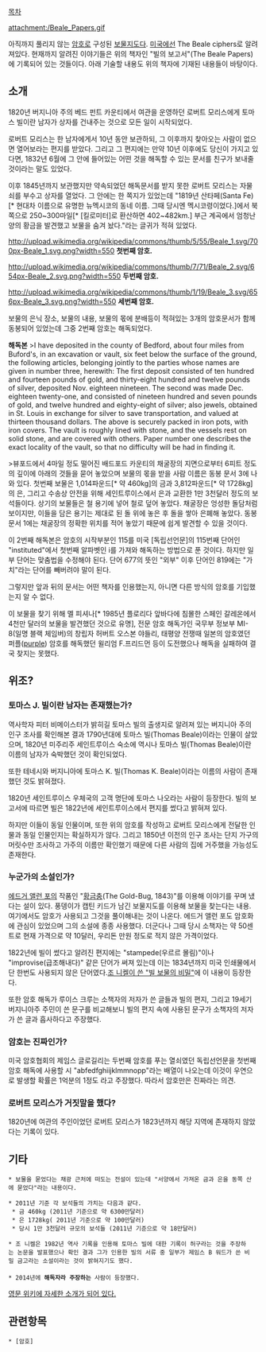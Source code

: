 [[목차]]

attachment:/Beale_Papers.gif

아직까지 풀리지 않는 [[암호]]로 구성된 [[보물지도]]다. [[미국]]에선 The Beale ciphers로 알려져있다. 현재까지 알려진 이야기들은 위의 책자인 "빌의 보고서"(The Beale Papers)에 기록되어 있는 것들이다. 아래 기술할 내용도 위의 책자에 기재된 내용들이 바탕이다.

== 소개 ==
1820년 버지니아 주의 베드 펀트 카운티에서 여관을 운영하던 로버트 모리스에게 토마스 빌이란 남자가 상자를 건내주는 것으로 모든 일이 시작되었다. 

로버트 모리스는 한 남자에게서 10년 동안 보관하되, 그 이후까지 찾아오는 사람이 없으면 열어보라는 편지를 받았다. 그리고 그 편지에는 만약 10년 이후에도 당신이 가지고 있다면, 1832년 6월에 그 안에 들어있는 어떤 것을 해독할 수 있는 문서를 친구가 보내줄 것이라는 말도 있었다.

이후 1845년까지 보관했지만 약속되었던 해독문서를 받지 못한 로버트 모리스는 자물쇠를 부수고 상자를 열었다. 그 안에는 한 쪽지가 있었는데 "1819년 산타페(Santa Fe)[* 현대차 이름으로 유명한 뉴멕시코의 동네 이름. 그때 당시엔 멕시코령이었다.]에서 북쪽으로 250~300마일[* [킬로미터]로 환산하면 402~482km.] 부근 계곡에서 엄청난 양의 황금을 발견했고 보물을 숨겨 놨다."라는 글귀가 적혀 있었다.

http://upload.wikimedia.org/wikipedia/commons/thumb/5/55/Beale_1.svg/700px-Beale_1.svg.png?width=550
'''첫번째 암호.'''

http://upload.wikimedia.org/wikipedia/commons/thumb/7/71/Beale_2.svg/654px-Beale_2.svg.png?width=550
'''두번째 암호.'''

http://upload.wikimedia.org/wikipedia/commons/thumb/1/19/Beale_3.svg/656px-Beale_3.svg.png?width=550
'''세번째 암호.'''

보물의 은닉 장소, 보물의 내용, 보물의 몫에 분배등이 적혀있는 3개의 암호문서가 함께 동봉되어 있었는데 그중 2번째 암호는 해독되었다.

'''해독본'''
>I have deposited in the county of Bedford, about four miles from Buford's, in an excavation or vault, six feet below the surface of the ground, the following articles, belonging jointly to the parties whose names are given in number three, herewith: The first deposit consisted of ten hundred and fourteen pounds of gold, and thirty-eight hundred and twelve pounds of silver, deposited Nov. eighteen nineteen. The second was made Dec. eighteen twenty-one, and consisted of nineteen hundred and seven pounds of gold, and twelve hundred and eighty-eight of silver; also jewels, obtained in St. Louis in exchange for silver to save transportation, and valued at thirteen thousand dollars. The above is securely packed in iron pots, with iron covers. The vault is roughly lined with stone, and the vessels rest on solid stone, and are covered with others. Paper number one describes the exact locality of the vault, so that no difficulty will be had in finding it.

>뷰포드에서 4마일 정도 떨어진 배드포드 카운티의 채굴장의 지면으로부터 6피트 정도의 깊이에 아래의 것들을 묻어 놓았으며 보물의 몫을 받을 사람 이름은 동봉 문서 3에 나와 있다. 첫번째 보물은 1,014파운드[* 약 460kg]의 금과 3,812파운드[* 약 1728kg]의 은, 그리고 수송상 안전을 위해 세인트루이스에서 은과 교환한 1만 3천달러 정도의 보석들이다. 상기의 보물들은 철 용기에 넣어 철로 덮어 놓았다. 채굴장은 엉성한 돌담처럼 보이지만, 이들을 담은 용기는 제대로 된 돌 위에 놓은 후 돌을 쌓아 은폐해 놓았다. 동봉 문서 1에는 채굴장의 정확한 위치를 적어 놓았기 때문에 쉽게 발견할 수 있을 것이다.

이 2번째 해독본은 암호의 시작부분인 115를 미국 [독립선언문]의 115번째 단어인 "instituted"에서 첫번째 알파벳인 i를 가져와 해독하는 방법으로 푼 것이다. 하지만 일부 단어는 맞춤법을 수정해야 된다. 단어 677의 뜻인 "외부" 이후 단어인 819에는 "가치"라는 단어를 빼버려야 말이 된다.

그렇지만 앞과 뒤의 문서는 어떤 책자를 인용했는지, 아니면 다른 방식의 암호를 기입했는지 알 수 없다.

이 보물을 찾기 위해 멜 피셔나[* 1985년 플로리다 앞바다에 침몰한 스페인 갈레온에서 4천만 달러의 보물을 발견했던 것으로 유명], 전문 암호 해독가인 국무부 정보부 MI-8(일명 블랙 체임버)의 창립자 허버트 오스본 야들리, 태평양 전쟁때 일본의 암호였던 퍼플([[purple]]) 암호를 해독했던 윌리엄 F.프리드먼 등이 도전했으나 해독을 실패하여 결국 찾지는 못했다.

== 위조? ==
=== 토마스 J. 빌이란 남자는 존재했는가? ===
역사학자 피터 비메이스터가 밝히길 토마스 빌의 출생지로 알려져 있는 버지니아 주의 인구 조사를 확인해본 결과 1790년대에 토마스 빌(Thomas Beale)이라는 인물이 살았으며, 1820년 미주리주 세인트루이스 숙소에 역시나 토마스 빌(Thomas Beale)이란 이름의 남자가 숙박했던 것이 확인되었다.

또한 테네시와 버지니아에 토마스 K. 빌(Thomas K. Beale)이라는 이름의 사람이 존재했던 것도 밝혀졌다. 

1820년 세인트루이스 우체국의 고객 명단에 토마스 나오라는 사람이 등장한다. 빌의 보고서에 따르면 빌은 1822년에 세인트루이스에서 편지를 썼다고 밝혀져 있다.

하지만 이들이 동일 인물이며, 또한 위의 암호를 작성하고 로버트 모리스에게 전달한 인물과 동일 인물인지는 확실하지가 않다. 그리고 1850년 이전의 인구 조사는 단지 가구의 머릿수만 조사하고 가주의 이름만 확인했기 때문에 다른 사람의 집에 거주했을 가능성도 존재한다. 

=== 누군가의 소설인가? ===
[[에드거 앨런 포]]의 작품인 "[[황금충]](The Gold-Bug, 1843)"를 이용해 이야기를 꾸며 냈다는 설이 있다. 풍뎅이가 캡틴 키드가 남긴 보물지도를 이용해 보물을 찾는다는 내용. 여기에서도 암호가 사용되고 그것을 풀이해내는 것이 나온다. 에드거 앨런 포도 암호화에 관심이 있었으며 그의 소설에 종종 사용했다. 더군다나 그때 당시 소책자는 약 50센트로 현재 가격으로 약 10달러, 우리돈 만원 정도로 적지 않은 가격이었다.

1822년에 빌이 썼다고 알려진 편지에는 "stampede(우르르 몰림)"이나 "improvise(급조해내다)" 같은 단어가 써져 있는데 이는 1834년까지 미국 인쇄물에서 단 한번도 사용되지 않은 단어였다.[http://www.jstor.org/discover/10.2307/4248566?uid=3738392&uid=2&uid=4&sid=21101210767661 조 니켈이 쓴 "빌 보물의 비밀"]에 이 내용이 등장한다.

또한 암호 해독가 루이스 크루는 소책자의 저자가 쓴 글들과 빌의 편지, 그리고 19세기 버지니아주 주민이 쓴 문구를 비교해보니 빌의 편지 속에 사용된 문구가 소책자의 저자가 쓴 글과 흡사하다고 주장했다. 

=== 암호는 진짜인가? ===
미국 암호협회의 제임스 글로길리는 두번째 암호를 푸는 열쇠였던 독립선언문을 첫번째 암호 해독에 사용할 시 "abfedfghiijklmmnopp"라는 배열이 나오는데 이것이 우연으로 발생할 확률은 1억분의 1정도 라고 주장했다. 따라서 암호만은 진짜라는 의견.

=== 로버트 모리스가 거짓말을 했다? ===
1820년에 여관의 주인이었던 로버트 모리스가 1823년까지 해당 지역에 존재하지 않았다는 기록이 있다. 

== 기타 ==
 * 보물을 묻었다는 채광 근처에 떠도는 전설이 있는데 "서양에서 가져온 금과 은을 동쪽 산에 묻었다"라는 내용이다.

 * 2011년 기준 각 보석들의 가치는 다음과 같다.
  * 금 460kg (2011년 기준으로 약 6300만달러) 
  * 은 1728kg( 2011년 기준으로 약 100만달러)
  * 당시 1만 3천달러 규모의 보석들 (2011년 기준으로 약 18만달러)

 * 조 니켈은 1982년 역사 기록을 인용해 토마스 빌에 대한 기록이 허구라는 것을 주장하는 논문을 발표했으나 확인 결과 그가 인용한 빌의 서류 중 일부가 제임스 B 워드가 쓴 비밀 금고라는 소설이라는 것이 밝혀지기도 했다.
 
 * 2014년에 '''해독자라 주장하는''' 사람이 등장했다.

[http://en.wikipedia.org/wiki/Beale_ciphers 영문 위키에 자세한 소개가 되어 있다.]

== 관련항목 ==
 * [암호]
